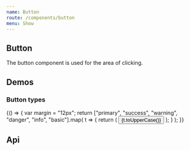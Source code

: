 ```yaml
---
name: Button
route: /components/button
menu: Show
---
```



## Button

The button component is used for the area of clicking.

## Demos

### Button types

<Playground>
  {() => {
    var margin = "12px";
    return ["primary", "success", "warning", "danger", "info", "basic"].map(
      t => {
        return (
          <Button type={t} key={t} css={{ margin }}>
            {t.toUpperCase()}
          </Button>
        );
      }
    );
  }}
</Playground>

## Api

<Props of={Button} />
